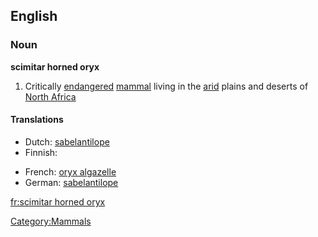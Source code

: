 ==English==

===Noun===
'''scimitar horned oryx'''

# Critically [[endangered]] [[mammal]] living in the [[arid]] plains and deserts of [[North Africa]]

====Translations====
{{trans-top|endangered mammal living in the arid plains and deserts of North Africa}}
* Dutch: [[sabelantilope]] {{m}}
* Finnish: {{t|fi|sapelibeisa}}
{{trans-mid}}
* French: [[oryx algazelle]] {{m}}
* German: [[sabelantilope]]
{{trans-bottom}}

[[Category:Mammals]]

[[fr:scimitar horned oryx]]